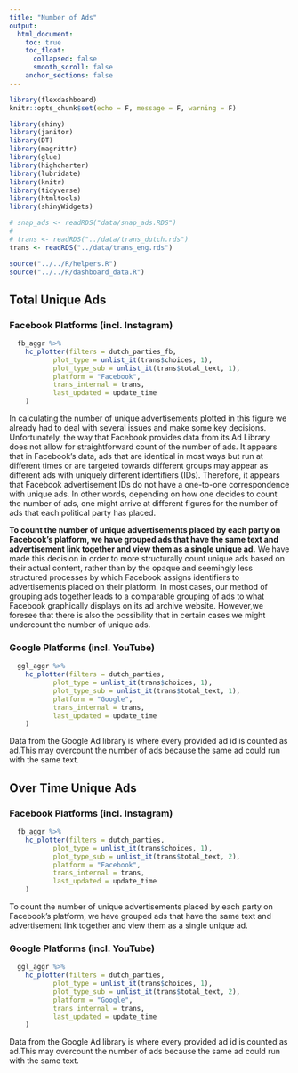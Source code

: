```yaml
---
title: "Number of Ads"
output:
  html_document:
    toc: true
    toc_float:
      collapsed: false
      smooth_scroll: false
    anchor_sections: false
---
```


```r


library(flexdashboard)
knitr::opts_chunk$set(echo = F, message = F, warning = F)

library(shiny)
library(janitor)
library(DT)
library(magrittr)
library(glue)
library(highcharter)
library(lubridate)
library(knitr)
library(tidyverse)
library(htmltools)
library(shinyWidgets)

# snap_ads <- readRDS("data/snap_ads.RDS")
# 
# trans <- readRDS("../data/trans_dutch.rds")
trans <- readRDS("../data/trans_eng.rds")

source("../../R/helpers.R")
source("../../R/dashboard_data.R")


```



## Total Unique Ads {.tabset .tabset-fade .tabset-pills}

### Facebook Platforms (incl. Instagram)

```r
  fb_aggr %>% 
    hc_plotter(filters = dutch_parties_fb,
           plot_type = unlist_it(trans$choices, 1),
           plot_type_sub = unlist_it(trans$total_text, 1),
           platform = "Facebook",
           trans_internal = trans,
           last_updated = update_time
    )
```


In calculating the number of unique advertisements plotted in this figure we already had to deal with several issues and make some key decisions.  Unfortunately, the way that Facebook provides data from its Ad Library does not allow for straightforward count of the number of ads. It appears that in Facebook’s data, ads that are identical in most ways but run at different times or are targeted towards different groups may appear as different ads with uniquely different identifiers (IDs). Therefore, it appears that Facebook advertisement IDs do not have a one-to-one correspondence with unique ads. In other words, depending on how one decides to count the number of ads, one might arrive at different figures for the number of ads that each political party has placed.  

**To count the number of unique advertisements placed by each party on Facebook’s platform, we have grouped ads that have the same text and advertisement link together and view them as a single unique ad.** We have made this decision in order to more structurally count unique ads based on their actual content, rather than by the opaque and seemingly less structured processes by which Facebook assigns identifiers to advertisements placed on their platform.  In most cases, our method of grouping ads together leads to a comparable grouping of ads to what Facebook graphically displays on its ad archive website. However,we foresee that there is also the possibility that in certain cases we might undercount the number of unique ads.



### Google Platforms (incl. YouTube)

```r
  ggl_aggr %>% 
    hc_plotter(filters = dutch_parties,
           plot_type = unlist_it(trans$choices, 1),
           plot_type_sub = unlist_it(trans$total_text, 1),
           platform = "Google",
           trans_internal = trans,
           last_updated = update_time
    )
```

Data from the Google Ad library is where every provided ad id is counted as ad.This may overcount the number of ads because the same ad could run with the same text.


## Over Time Unique Ads {.tabset .tabset-fade .tabset-pills}

### Facebook Platforms (incl. Instagram)

```r
  fb_aggr %>% 
    hc_plotter(filters = dutch_parties,
           plot_type = unlist_it(trans$choices, 1),
           plot_type_sub = unlist_it(trans$total_text, 2),
           platform = "Facebook",
           trans_internal = trans,
           last_updated = update_time
    )
```

To count the number of unique advertisements placed by each party on Facebook’s platform, we have grouped ads that have the same text and advertisement link together and view them as a single unique ad.

### Google Platforms (incl. YouTube)

```r
  ggl_aggr %>% 
    hc_plotter(filters = dutch_parties,
           plot_type = unlist_it(trans$choices, 1),
           plot_type_sub = unlist_it(trans$total_text, 2),
           platform = "Google",
           trans_internal = trans,
           last_updated = update_time
    )
```


Data from the Google Ad library is where every provided ad id is counted as ad.This may overcount the number of ads because the same ad could run with the same text.

